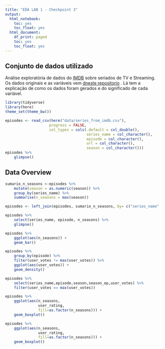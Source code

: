 ```yaml
---
title: "EDA LAB 1 - Checkpoint 3"
output:
  html_notebook:
    toc: yes
    toc_float: yes
  html_document:
    df_print: paged
    toc: yes
    toc_float: yes
---
```


## Conjunto de dados utilizado

Análise exploratória de dados do [IMDB](https://www.imdb.com/)  sobre seriados de TV e Streaming. Os dados originais e as variáveis vem [dneste repositorio](https://github.com/nazareno/imdb-series) . Lá tem a explicação de como os dados foram gerados e do significado de cada variável.

```r
library(tidyverse)
library(here)
theme_set(theme_bw())
```


```r
episodes <- read_csv(here("data/series_from_imdb.csv"), 
                    progress = FALSE,
                    col_types = cols(.default = col_double(), 
                                     series_name = col_character(), 
                                     episode = col_character(), 
                                     url = col_character(),
                                     season = col_character())) 
episodes %>% 
    glimpse()
```

## Data Overview

```r
sumario_n_seasons <-episodes %>%
    mutate(season = as.numeric(season)) %>%
    group_by(series_name) %>%
    summarise(n_seasons = max(season))

episodes <- left_join(episodes, sumario_n_seasons, by= c("series_name","n_seasons"))

episodes %>%
    select(series_name, episode, n_seasons) %>%
    glimpse()
```


```r
episodes %>%
    ggplot(aes(n_seasons)) +
    geom_bar()
```

```r
episodes %>%
    group_by(episode) %>%
    filter(user_votes != max(user_votes)) %>%
    ggplot(aes(user_votes)) +
    geom_density()
```

```r
episodes %>%
    select(series_name,episode,season,season_ep,user_votes) %>%
    filter(user_votes == max(user_votes))
```

```r
episodes %>%
    ggplot(aes(n_seasons, 
               user_rating, 
               fill=as.factor(n_seasons))) +
    geom_boxplot()
```

```r
episodes %>%
    ggplot(aes(n_seasons, 
               user_rating, 
               fill=as.factor(n_seasons))) +
    geom_boxplot()
```
